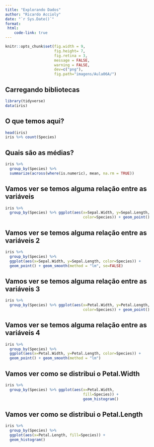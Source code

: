 ```yaml
---
title: "Explorando Dados"
author: "Ricardo Accioly"
date: "`r Sys.Date()`"
format:
 html:
    code-link: true
---
```


```r
knitr::opts_chunk$set(fig.width = 9, 
                      fig.height= 7,  
                      fig.retina = 3,
                      message = FALSE, 
                      warning = FALSE,
                      dev=c("png"), 
                      fig.path="imagens/Aula06A/")
```

## Carregando bibliotecas

```r
library(tidyverse)
data(iris)
```

## O que temos aqui?

```r
head(iris)
iris %>% count(Species)
```

## Quais são as médias?

```r
iris %>% 
  group_by(Species) %>% 
  summarize(across(where(is.numeric), mean, na.rm = TRUE))
```

## Vamos ver se temos alguma relação entre as variáveis

```r
iris %>% 
  group_by(Species) %>% ggplot(aes(x=Sepal.Width, y=Sepal.Length, 
                                   color=Species)) + geom_point()
```

## Vamos ver se temos alguma relação entre as variáveis 2

```r
iris %>% 
  group_by(Species) %>% 
  ggplot(aes(x=Sepal.Width, y=Sepal.Length, color=Species)) +
  geom_point() + geom_smooth(method = "lm", se=FALSE)
```

## Vamos ver se temos alguma relação entre as variáveis 3

```r
iris %>% 
  group_by(Species) %>% ggplot(aes(x=Petal.Width, y=Petal.Length, 
                                   color=Species)) + geom_point()
```

## Vamos ver se temos alguma relação entre as variáveis 4

```r
iris %>% 
  group_by(Species) %>% 
  ggplot(aes(x=Petal.Width, y=Petal.Length, color=Species)) +
  geom_point() + geom_smooth(method = "lm")
```

## Vamos ver como se distribui o Petal.Width

```r
iris %>% 
  group_by(Species) %>% ggplot(aes(x=Petal.Width, 
                                   fill=Species)) + 
                                   geom_histogram()
```

## Vamos ver como se distribui o Petal.Length

```r
iris %>% 
  group_by(Species) %>% 
  ggplot(aes(x=Petal.Length, fill=Species)) + 
  geom_histogram()
```
